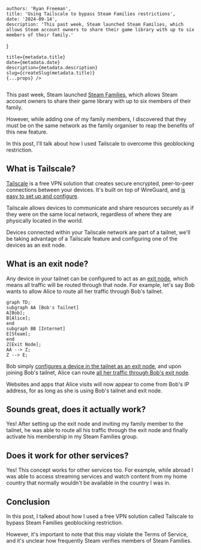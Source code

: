 
    authors: 'Ryan Freeman',
    title: 'Using Tailscale to bypass Steam Families restrictions',
    date: '2024-09-14',
    description: 'This past week, Steam launched Steam Families, which allows Steam account owners to share their game library with up to six members of their family.'
}

    title={metadata.title}
    date={metadata.date}
    description={metadata.description}
    slug={createSlug(metadata.title)}
    {...props} />

<Image src={steamLibrary} alt=""/>

This past week, Steam launched [Steam Families](https://store.steampowered.com/news/app/593110/view/4149575031735702628), which allows Steam account owners to share their game library with up to six members of their family.

However, while adding one of my family members, I discovered that they must be on the same network as the family organiser to reap the benefits of this new feature.

In this post, I'll talk about how I used Tailscale to overcome this geoblocking restriction.

## What is Tailscale?

[Tailscale](https://tailscale.com/) is a free VPN solution that creates secure encrypted, peer-to-peer connections between your devices. It's built on top of WireGuard, and [is easy to set up and configure](https://tailscale.com/kb/1017/install).

Tailscale allows devices to communicate and share resources securely as if they were on the same local network, regardless of where they are physically located in the world.

Devices connected within your Tailscale network are part of a tailnet, we'll be taking advantage of a Tailscale feature and configuring one of the devices as an exit node.

## What is an exit node?

Any device in your tailnet can be configured to act as an [exit node](https://tailscale.com/kb/1103/exit-nodes), which means all traffic will be routed through that node. For example, let's say Bob wants to allow Alice to route all her traffic through Bob's tailnet.

```mermaid
graph TD;
subgraph AA [Bob's Tailnet]
A[Bob];
B[Alice];
end
subgraph BB [Internet]
E[Steam];
end
Z[Exit Node];
AA --> Z;
Z --> E;
```

Bob simply [configures a device in the tailnet as an exit node](https://tailscale.com/kb/1103/exit-nodes#configure-an-exit-node), and upon joining Bob's tailnet, Alice can route [all her traffic through Bob's exit node](https://tailscale.com/kb/1103/exit-nodes#use-the-exit-node).

Websites and apps that Alice visits will now appear to come from Bob's IP address, for as long as she is using Bob's tailnet and exit node.

## Sounds great, does it actually work?

Yes! After setting up the exit node and inviting my family member to the tailnet, he was able to route all his traffic through the exit node and finally activate his membership in my Steam Families group.

## Does it work for other services?

Yes! This concept works for other services too. For example, while abroad I was able to access streaming services and watch content from my home country that normally wouldn't be available in the country I was in.

## Conclusion

In this post, I talked about how I used a free VPN solution called Tailscale to bypass Steam Families geoblocking restriction.

However, it's important to note that this may violate the Terms of Service, and it's unclear how frequently Steam verifies members of Steam Families.
